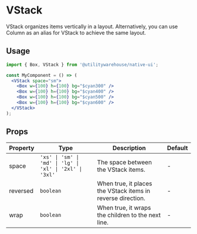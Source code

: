 
<Meta title="Components / VStack" />

# VStack

VStack organizes items vertically in a layout. Alternatively, you can use Column as an alias for VStack to achieve the same layout.

## Usage

<UsageWrap>
  <Center>
    <VStack space="sm">
      <Box w={100} h={100} bg="$cyan300" />
      <Box w={100} h={100} bg="$cyan400" />
      <Box w={100} h={100} bg="$cyan500" />
      <Box w={100} h={100} bg="$cyan600" />
    </VStack>
  </Center>
</UsageWrap>

```jsx
import { Box, VStack } from '@utilitywarehouse/native-ui';

const MyComponent = () => (
  <VStack space="sm">
    <Box w={100} h={100} bg="$cyan300" />
    <Box w={100} h={100} bg="$cyan400" />
    <Box w={100} h={100} bg="$cyan500" />
    <Box w={100} h={100} bg="$cyan600" />
  </VStack>
);
```

## Props

| Property | Type                                                     | Description                                                 | Default |
| -------- | -------------------------------------------------------- | ----------------------------------------------------------- | ------- |
| space    | `'xs' \| 'sm' \| 'md' \| 'lg' \| 'xl' \| '2xl' \| '3xl'` | The space between the VStack items.                         | -       |
| reversed | `boolean`                                                | When true, it places the VStack items in reverse direction. | -       |
| wrap     | `boolean`                                                | When true, it wraps the children to the next line.          | -       |
